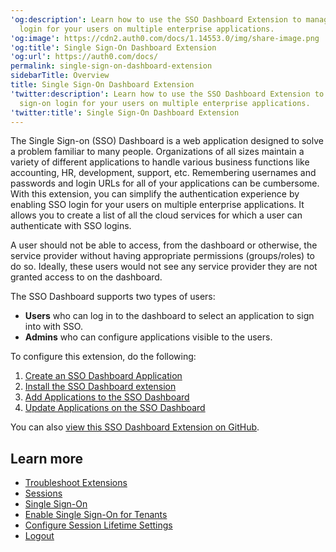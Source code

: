 ---
'og:description': Learn how to use the SSO Dashboard Extension to manage single sign-on
  login for your users on multiple enterprise applications.
'og:image': https://cdn2.auth0.com/docs/1.14553.0/img/share-image.png
'og:title': Single Sign-On Dashboard Extension
'og:url': https://auth0.com/docs/
permalink: single-sign-on-dashboard-extension
sidebarTitle: Overview
title: Single Sign-On Dashboard Extension
'twitter:description': Learn how to use the SSO Dashboard Extension to manage single
  sign-on login for your users on multiple enterprise applications.
'twitter:title': Single Sign-On Dashboard Extension
---
The <Tooltip tip="Single Sign-On (SSO): Service that, after a user logs into one applicaton, automatically logs that user in to other applications." cta="View Glossary" href="/docs/glossary?term=Single+Sign-on">Single Sign-on</Tooltip> (SSO) Dashboard is a web application designed to solve a problem familiar to many people. Organizations of all sizes maintain a variety of different applications to handle various business functions like accounting, HR, development, support, etc. Remembering usernames and passwords and login URLs for all of your applications can be cumbersome. With this extension, you can simplify the authentication experience by enabling SSO login for your users on multiple enterprise applications. It allows you to create a list of all the cloud services for which a user can authenticate with SSO logins.

<Callout icon="file-lines" color="#0EA5E9" iconType="regular">

A user should not be able to access, from the dashboard or otherwise, the service provider without having appropriate permissions (groups/roles) to do so. Ideally, these users would not see any service provider they are not granted access to on the dashboard.

</Callout>

The SSO Dashboard supports two types of users:

* **Users** who can log in to the dashboard to select an application to sign into with SSO.
* **Admins** who can configure applications visible to the users.

To configure this extension, do the following:

1. [Create an SSO Dashboard Application](/docs/customize/extensions/single-sign-on-dashboard-extension/create-sso-dashboard-application)
2. [Install the SSO Dashboard extension](/docs/customize/extensions/single-sign-on-dashboard-extension/install-sso-dashboard-extension)
3. [Add Applications to the SSO Dashboard](/docs/customize/extensions/single-sign-on-dashboard-extension/add-applications-to-the-sso-dashboard)
4. [Update Applications on the SSO Dashboard](/docs/customize/extensions/single-sign-on-dashboard-extension/update-applications-on-the-sso-dashboard)

You can also [view this SSO Dashboard Extension on GitHub](https://github.com/auth0-extensions/auth0-sso-dashboard-extension).

## Learn more

* [Troubleshoot Extensions](/docs/troubleshoot/integration-extensibility-issues/troubleshoot-extensions)
* [Sessions](/docs/manage-users/sessions)
* [Single Sign-On](/docs/authenticate/single-sign-on)
* [Enable Single Sign-On for Tenants](/docs/get-started/tenant-settings/enable-sso-for-legacy-tenants)
* [Configure Session Lifetime Settings](/docs/manage-users/sessions/configure-session-lifetime-settings)
* [Logout](/docs/authenticate/login/logout)